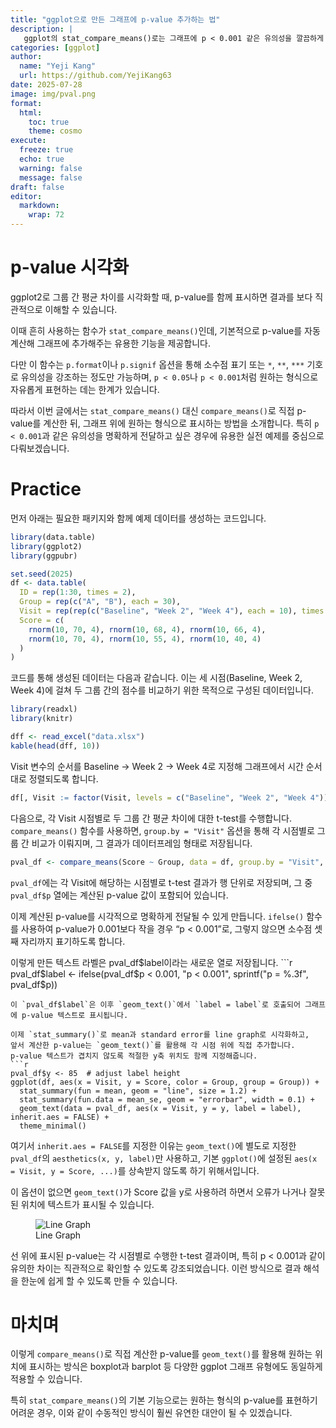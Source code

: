 ```yaml
---
title: "ggplot으로 만든 그래프에 p-value 추가하는 법"
description: |
   ggplot의 stat_compare_means()로는 그래프에 p < 0.001 같은 유의성을 깔끔하게 나타내기 어렵습니다. 이 글에서는 그래프에 원하는 형식으로 p-value를 직접 표시하는 방법을 소개합니다.
categories: [ggplot]
author: 
  name: "Yeji Kang"
  url: https://github.com/YejiKang63
date: 2025-07-28
image: img/pval.png
format:
  html:
    toc: true
    theme: cosmo
execute:
  freeze: true
  echo: true
  warning: false 
  message: false
draft: false
editor: 
  markdown: 
    wrap: 72
---
```


# p-value 시각화

ggplot2로 그룹 간 평균 차이를 시각화할 때, p-value를 함께 표시하면 결과를 보다 직관적으로 이해할 수 있습니다.

이때 흔히 사용하는 함수가 `stat_compare_means()`인데, 기본적으로 p-value를 자동 계산해 그래프에 추가해주는 유용한 기능을 제공합니다.

다만 이 함수는 `p.format`이나 `p.signif` 옵션을 통해 소수점 표기 또는 `*`, `**`, `***` 기호로 유의성을 강조하는 정도만 가능하며, `p < 0.05`나 `p < 0.001`처럼 원하는 형식으로 자유롭게 표현하는 데는 한계가 있습니다.

따라서 이번 글에서는 `stat_compare_means()` 대신 `compare_means()`로 직접 p-value를 계산한 뒤, 그래프 위에 원하는 형식으로 표시하는 방법을 소개합니다.
특히 `p < 0.001`과 같은 유의성을 명확하게 전달하고 싶은 경우에 유용한 실전 예제를 중심으로 다뤄보겠습니다.

# Practice

먼저 아래는 필요한 패키지와 함께 예제 데이터를 생성하는 코드입니다.

```r
library(data.table)
library(ggplot2)
library(ggpubr)

set.seed(2025)
df <- data.table(
  ID = rep(1:30, times = 2),
  Group = rep(c("A", "B"), each = 30),
  Visit = rep(rep(c("Baseline", "Week 2", "Week 4"), each = 10), times = 2),
  Score = c(
    rnorm(10, 70, 4), rnorm(10, 68, 4), rnorm(10, 66, 4),
    rnorm(10, 70, 4), rnorm(10, 55, 4), rnorm(10, 40, 4)
  )
)
```
코드를 통해 생성된 데이터는 다음과 같습니다. 이는 세 시점(Baseline, Week 2, Week 4)에 걸쳐 두 그룹 간의 점수를 비교하기 위한 목적으로 구성된 데이터입니다.

```r
library(readxl)
library(knitr)

dff <- read_excel("data.xlsx")
kable(head(dff, 10))
```

Visit 변수의 순서를 Baseline → Week 2 → Week 4로 지정해 그래프에서 시간 순서대로 정렬되도록 합니다.

```r
df[, Visit := factor(Visit, levels = c("Baseline", "Week 2", "Week 4"))]
```

다음으로, 각 Visit 시점별로 두 그룹 간 평균 차이에 대한 t-test를 수행합니다.
`compare_means()` 함수를 사용하면, `group.by = "Visit"` 옵션을 통해 각 시점별로 그룹 간 비교가 이뤄지며, 그 결과가 데이터프레임 형태로 저장됩니다.
```r
pval_df <- compare_means(Score ~ Group, data = df, group.by = "Visit", method = "t.test")
```
`pval_df`에는 각 Visit에 해당하는 시점별로 t-test 결과가 행 단위로 저장되며,
그 중 `pval_df$p` 열에는 계산된 p-value 값이 포함되어 있습니다.

이제 계산된 p-value를 시각적으로 명확하게 전달될 수 있게 만듭니다.
`ifelse()` 함수를 사용하여 p-value가 0.001보다 작을 경우 "p < 0.001"로, 그렇지 않으면 소수점 셋째 자리까지 표기하도록 합니다. 

이렇게 만든 텍스트 라벨은 pval_df$label이라는 새로운 열로 저장됩니다.
```r
pval_df$label <- ifelse(pval_df$p < 0.001, "p < 0.001", sprintf("p = %.3f", pval_df$p))
```
이 `pval_df$label`은 이후 `geom_text()`에서 `label = label`로 호출되어 그래프에 p-value 텍스트로 표시됩니다.

이제 `stat_summary()`로 mean과 standard error를 line graph로 시각화하고,
앞서 계산한 p-value는 `geom_text()`를 활용해 각 시점 위에 직접 추가합니다.
p-value 텍스트가 겹치지 않도록 적절한 y축 위치도 함께 지정해줍니다.
```r
pval_df$y <- 85  # adjust label height
ggplot(df, aes(x = Visit, y = Score, color = Group, group = Group)) +
  stat_summary(fun = mean, geom = "line", size = 1.2) +
  stat_summary(fun.data = mean_se, geom = "errorbar", width = 0.1) +
  geom_text(data = pval_df, aes(x = Visit, y = y, label = label), inherit.aes = FALSE) +
  theme_minimal()
```
여기서 `inherit.aes = FALSE`를 지정한 이유는 `geom_text()`에 별도로 지정한 `pval_df`의 `aesthetics(x, y, label)`만 사용하고, 기본 `ggplot()`에 설정된 `aes(x = Visit, y = Score, ...)`를 상속받지 않도록 하기 위해서입니다.

이 옵션이 없으면 `geom_text()`가 Score 값을 y로 사용하려 하면서 오류가 나거나 잘못된 위치에 텍스트가 표시될 수 있습니다.

![Line Graph](Rplot.png)

선 위에 표시된 p-value는 각 시점별로 수행한 t-test 결과이며, 특히 p < 0.001과 같이 유의한 차이는 직관적으로 확인할 수 있도록 강조되었습니다. 이런 방식으로 결과 해석을 한눈에 쉽게 할 수 있도록 만들 수 있습니다.

# 마치며

이렇게 `compare_means()`로 직접 계산한 p-value를 `geom_text()`를 활용해 원하는 위치에 표시하는 방식은 boxplot과 barplot 등 다양한 ggplot 그래프 유형에도 동일하게 적용할 수 있습니다.

특히 `stat_compare_means()`의 기본 기능으로는 원하는 형식의 p-value를 표현하기 어려운 경우, 이와 같이 수동적인 방식이 훨씬 유연한 대안이 될 수 있겠습니다.
